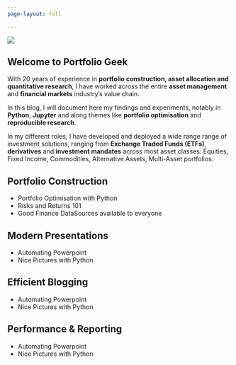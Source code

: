 ```yaml
---
page-layout: full

---
```


::: {.grid}

::: {.g-col-12 .g-col-md-6}
![](laptop.png)
:::

::: {.g-col-12 .g-col-md-6}
## Welcome to Portfolio Geek

With 20 years of experience in **portfolio construction, asset allocation and quantitative research**, I have worked across the entire **asset management** and **financial markets** industry's value chain.  

In this blog, I will document here my findings and experiments, notably in **Python**, **Jupyter** and along themes like **portfolio optimisation** and **reproducible research**.
                  
In my different roles, I have developed and deployed a wide range range of investment solutions, ranging from **Exchange Traded Funds (ETFs)**, **derivatives** and **investment mandates** across most asset classes: Equities, Fixed Income, Commodities, Alternative Assets, Multi-Asset portfolios.
:::

::: {.g-col-12 .g-col-md-5}
# Portfolio Construction

- Portfolio Optimisation with Python
- Risks and Returns 101
- Good Finance DataSources available to everyone
:::

::: {.g-col-12 .g-col-md-5}
# Modern Presentations

- Automating Powerpoint 
- Nice Pictures with Python

:::

::: {.g-col-12 .g-col-md-5}
# Efficient Blogging

- Automating Powerpoint 
- Nice Pictures with Python

:::

::: {.g-col-12 .g-col-md-5}
# Performance & Reporting

- Automating Powerpoint 
- Nice Pictures with Python

:::

:::


